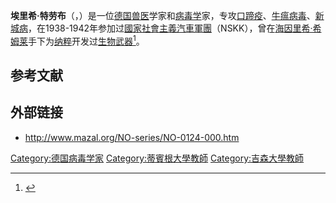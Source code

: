 {{Infobox scientist
| name              = Erich Traub
| image             = <!--(filename only)-->
| image_size        = 
| alt               = 
| caption           = 
| birth_date        = {{Birth date|df=yes|1906|06|27}}
| birth_place       = [[德意志帝國|德意志帝國]][[鲁德斯贝格|鲁德斯贝格]]
| death_date        = {{Death date and age|df=yes|1985|5|18|1906|6|27}}
| death_place       = [[西德|西德]][[罗森海姆|罗森海姆]]
| residence         = 
| citizenship       = 德国、美国
| nationality       = 
| fields            = [[病毒学|病毒学]]
| workplaces        = 德国[[吉森大学|吉森大学]]
| alma_mater        = [[洛克菲勒大學|洛克菲勒医学研究所]]
| doctoral_advisor  = 
| academic_advisors = 
| doctoral_students = 
| notable_students  = 
| known_for         = [[口蹄疫|口蹄疫]]
| author_abbrev_bot = 
| author_abbrev_zoo = 
| influences        = [[理查德·肖普|理查德·肖普]]<br/>{{link-en|柯特·布魯莫|Kurt Blome|柯特·布魯莫}}
| influenced        = 
| awards            = 
| signature         = <!--(filename only)-->
| signature_alt     = 
| footnotes         = 
}}
'''埃里希·特劳布'''（{{lang-en|Erich Traub}}，{{bd|1906年|6月27日|1985年|5月18日}}）是一位[[德国|德国]][[兽医|兽医]]学家和[[病毒学|病毒学]]家，专攻[[口蹄疫|口蹄疫]]、[[牛瘟病毒|牛瘟病毒]]、[[新城病|新城病]]，在1938-1942年参加过[[國家社會主義汽車軍團|國家社會主義汽車軍團]]（NSKK），曾在[[海因里希·希姆莱|海因里希·希姆莱]]手下为[[纳粹|纳粹]]开发过[[生物武器|生物武器]]<ref name="Carroll">
{{cite book |title=Lab 257: The Disturbing Story of the Government's Secret Germ Laboratory |last=Carroll |first=Michael |year=2004 |publisher=New York: HarperCollins Publishers |isbn=0-06-001141-6 |url=https://archive.org/details/lab257disturbing00carr }}
</ref>。

== 参考文献 ==
{{reflist}}

== 外部链接 ==
* http://www.mazal.org/NO-series/NO-0124-000.htm {{Wayback|url=http://www.mazal.org/NO-series/NO-0124-000.htm |date=20110501105128 }}

{{Authority control}}

{{DEFAULTSORT:Traub, Erich}}

[[Category:德国病毒学家|Category:德国病毒学家]]
[[Category:蒂賓根大學教師|Category:蒂賓根大學教師]]
[[Category:吉森大學教師|Category:吉森大學教師]]